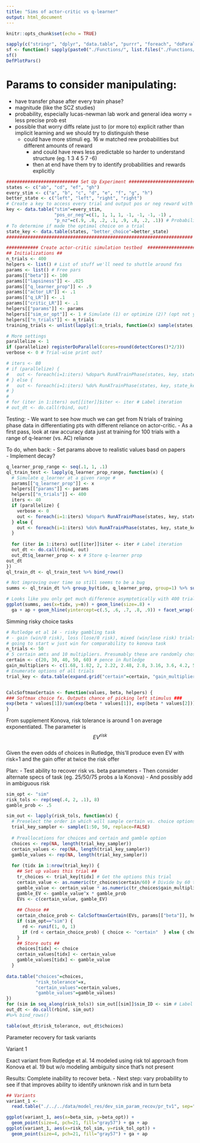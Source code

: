 ```yaml
---
title: "Sims of actor-critic vs q-learner"
output: html_document
---
```


```r
knitr::opts_chunk$set(echo = TRUE)
``` 

```r
sapply(c("stringr", "dplyr", "data.table", "purrr", "foreach", "doParallel", "ggplot2"), require, character=TRUE)
sf <- function() sapply(paste0("./Functions/", list.files("./Functions/", recursive=TRUE)), source) # Source all fxs
sf()
DefPlotPars()
```

# Params to consider manipulating:  
- have transfer phase after every train phase?
- magnitude (like the SCZ studies)   
- probability, especially lucas-newman lab work and general idea worry = less precise prob est  
- possible that worry diffs relate just to (or more to) explicit rather than implicit learning and we should try to 
distinguish these  
  - could have more stimuli eg. 16 w matched rew probabilities but different amounts of reward  
    - and could have rews less predictable so harder to understand structure (eg. 1 3 4 5 7 -6)  
    - then at end have them try to identify probabilities and rewards explicitly  




```r
########################### Set Up Experiment ###########################
states <- c("ab", "cd", "ef", "gh")
every_stim <- c("a", "b", "c", "d", "e", "f", "g", "h")
better_state <- c("left", "left", "right", "right")
# Create a key to access every trial and output pos or neg reward with the appropriate probability  
key <- data.table("stim"=every_stim, 
                  "pos_or_neg"=c(1, 1, 1, 1, -1, -1, -1, -1) , 
                  "p_nz"=c(.9, .8, .2, .1, .9, .8, .2, .1)) # Probability of non-zero outcome
# To determine if made the optimal choice on a trial
state_key <- data.table(states, "better_choice"=better_state)
######################################################################

############ Create actor-critic simulation testbed  ##################
## Initializations ##
n_trials <- 400
helpers <- list() # List of stuff we'll need to shuttle around fxs 
params <- list() # Free pars
params[["beta"]] <- 100
params[["lapsiness"]] <- .025
params[["q_learner_prop"]] <- .9
params[["actor_LR"]] <- .1
params[["q_LR"]] <- .1
params[["critic_LR"]] <- .1
helpers[["params"]] <- params
helpers[["sim_or_opt"]] <- 1 # Simulate (1) or optimize (2)? (opt not yet built)
helpers[["n_trials"]] <- n_trials
training_trials <- unlist(lapply(1:n_trials, function(x) sample(states, 1))) # 1 training phase

# More settings
parallelize <- 1
if (parallelize) registerDoParallel(cores=round(detectCores()*2/3))
verbose <- 0 # Trial-wise print out?

# iters <- 80
# if (parallelize) {
#   out <- foreach(i=1:iters) %dopar% RunATrainPhase(states, key, state_key, helpers, verbose)   
# } else {
#   out <- foreach(i=1:iters) %do% RunATrainPhase(states, key, state_key, helpers, verbose)   
# }
# 
# for (iter in 1:iters) out[[iter]]$iter <- iter # Label iteration
# out_dt <- do.call(rbind, out)
```

Testing: 
- We want to see how much we can get from N trials of training phase data in differentiating pts with different reliance on actor-critic. 
  - As a first pass, look at raw accuracy data just at training for 100 trials with a range of q-learner (vs. AC) reliance  


To do, when back: 
- Set params above to realistic values basd on papers  
- Implement decay?  

```r
q_learner_prop_range <- seq(.1, 1, .1)
ql_train_test <- lapply(q_learner_prop_range, function(x) {
  # Simulate q_learner at a given range #
  params[["q_learner_prop"]] <- x
  helpers[["params"]] <- params
  helpers[["n_trials"]] <- 400
  iters <- 40
  if (parallelize) {
    verbose <- 0
    out <- foreach(i=1:iters) %dopar% RunATrainPhase(states, key, state_key, helpers, verbose)   
  } else {
    out <- foreach(i=1:iters) %do% RunATrainPhase(states, key, state_key, helpers, verbose)   
  }
  
  for (iter in 1:iters) out[[iter]]$iter <- iter # Label iteration
  out_dt <- do.call(rbind, out)
  out_dt$q_learner_prop <- x # Store q-learner prop
out_dt
})
ql_train_dt <- ql_train_test %>% bind_rows()
```


```r
# Not improving over time so still seems to be a bug
summs <- ql_train_dt %>% group_by(tidx, q_learner_prop, group=1) %>% summarize(m=mean(correct))

# Looks like you only get much difference asymptotically with 400 trials
ggplot(summs, aes(x=tidx, y=m)) + geom_line(size=.8) + 
  ga + ap + geom_hline(yintercept=c(.5, .6, .7, .8, .9)) + facet_wrap(~ q_learner_prop) 
```
Simming risky choice tasks  

```r
# Rutledge et al 14 - risky gambling task  
# - gain (win/0 risk), loss (lose/0 risk), mixed (win/lose risk) trials  
# going to start w just win for comparability to konova task 
n_trials <- 50
# 5 certain amts and 10 multipliers. Presumably these are randomly chosen 
certain <- c(20, 30, 40, 50, 60) # pence in Rutledge 
gain_multipliers <- c(1.68, 1.82, 2, 2.22, 2.48, 2.8, 3.16, 3.6, 4.2, 5)
# Enumerate options of all trials 
trial_key <- data.table(expand.grid("certain"=certain, "gain_multipliers"=gain_multipliers))


CalcSoftmaxCertain <- function(values, beta, helpers) {
### Softmax choice fx. Outputs chance of picking left stimulus ###
exp(beta * values[1])/sum(exp(beta * values[1]), exp(beta * values[2]))  
}
```

From supplement Konova, risk tolerance is around 1 on average exponentiated. The parameter is 
$$EV^{risk}$$  
Given the even odds of choices in Rutledge, this'll produce even EV with risk=1 and the gain offer at twice the risk offer  

Plan: 
- Test ability to recover risk vs. beta parameters 
  - Then consider alternate specs of task (eg. 25/50/75 probs a la Konova)
  - And possibly add in ambiguous risk 
  
```r
sim_opt <- "sim"
risk_tols <- rep(seq(.4, 2, .1), 8)
gamble_prob <- .5
```


```r
sim_out <- lapply(risk_tols, function(x) {
  # Preselect the order in which will sample certain vs. choice options 
  trial_key_sampler <- sample(1:50, 50, replace=FALSE)
  
  # Preallocations for choices and certain and gamble option 
  choices <- rep(NA, length(trial_key_sampler))
  certain_values <- rep(NA, length(trial_key_sampler))
  gamble_values <- rep(NA, length(trial_key_sampler))
  
  for (tidx in 1:nrow(trial_key)) {
    ## Set up values this trial ##
    tr_choices <- trial_key[tidx] # Get the options this trial
    certain_value <- as.numeric(tr_choices$certain/60) # Divide by 60 to bring vals to 0 to 1
    gamble_value <- certain_value * as.numeric(tr_choices$gain_multipliers)
    gamble_EV <- gamble_value^x * gamble_prob
    EVs <- c(certain_value, gamble_EV)
    
    ## Choose ##
    certain_choice_prob <- CalcSoftmaxCertain(EVs, params[["beta"]], helpers)
    if (sim_opt=="sim") {
      rd <- runif(1, 0, 1)
      if (rd < certain_choice_prob) { choice <- "certain"  } else { choice <- "risk" }
    }
    ## Store outs ##      
    choices[tidx] <- choice
    certain_values[tidx] <- certain_value
    gamble_values[tidx] <- gamble_value
  }
  
data.table("choices"=choices, 
           "risk_tolerance"=x, 
           "certain_values"=certain_values, 
           "gamble_values"=gamble_values)
})  
for (sim in seq_along(risk_tols)) sim_out[[sim]]$sim_ID <- sim # Label each sim
out_dt <- do.call(rbind, sim_out)
#%>% bind_rows()

table(out_dt$risk_tolerance, out_dt$choices)

```

Parameter recovery for task variants  

Variant 1 

Exact variant from Rutledge et al. 14 modeled using risk tol approach from Konova et al. 19 
but w/o modeling ambiguity since that's not present 

Results: Complete inability to recover beta. 
- Next step: vary probability to see if that improves ability to identify unknown risk and in turn beta  
```r
## Variants 
variant_1 <- 
  read.table("./../../data/model_res/dev_sim_param_recov/pr_tv1", sep=",", header=TRUE)
```

```r
ggplot(variant_1, aes(x=beta_sim, y=beta_opt)) + 
  geom_point(size=4, pch=21, fill="gray57") + ga + ap
ggplot(variant_1, aes(x=risk_tol_sim, y=risk_tol_opt)) + 
  geom_point(size=4, pch=21, fill="gray57") + ga + ap
```

